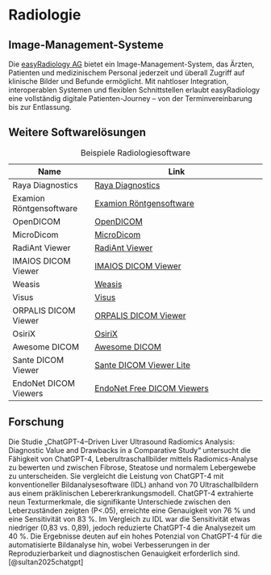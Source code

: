 # Radiologie

## Image-Management-Systeme

Die [easyRadiology AG](https://easyradiology.de/) bietet ein Image-Management-System, das Ärzten, Patienten und medizinischem Personal jederzeit und überall Zugriff auf klinische Bilder und Befunde ermöglicht. Mit nahtloser Integration, interoperablen Systemen und flexiblen Schnittstellen erlaubt easyRadiology eine vollständig digitale Patienten-Journey – von der Terminvereinbarung bis zur Entlassung.

## Weitere Softwarelösungen

| Name                | Link                                       |
|---------------------|--------------------------------------------|
| Raya Diagnostics    | [Raya Diagnostics](https://www.raya-diagnostics.com/) |
| Examion Röntgensoftware | [Examion Röntgensoftware](https://www.examion.com/de/produkte/humanmedizin/mvz-praxisverbund/roentgensoftware) |
| OpenDICOM           | [OpenDICOM](https://github.com/opendicom)                                                |
| MicroDicom          | [MicroDicom](https://www.microdicom.com/)                                                |
| RadiAnt Viewer      | [RadiAnt Viewer](https://www.radiantviewer.com/)                                         |
| IMAIOS DICOM Viewer | [IMAIOS DICOM Viewer](https://www.imaios.com/de/imaios-dicom-viewer)                     |
| Weasis              | [Weasis](https://weasis.org/en/index.html)                                               |
| Visus               | [Visus](https://www.visus.com/index.html)                                                |
| ORPALIS DICOM Viewer| [ORPALIS DICOM Viewer](https://www.orpalis.com/labs/dicom-viewer/)                       |
| OsiriX              | [OsiriX](https://www.osirix-viewer.com/)                                                 |
| Awesome DICOM       | [Awesome DICOM](https://github.com/open-dicom/awesome-dicom)                              |
| Sante DICOM Viewer  | [Sante DICOM Viewer Lite](https://santesoft.com/win/sante-dicom-viewer-lite/sante-dicom-viewer-lite.html) |
| EndoNet DICOM Viewers| [EndoNet Free DICOM Viewers](https://endonet.com/knowledge-base/free-dicom-viewers/)     |

: Beispiele Radiologiesoftware

## Forschung

Die Studie „ChatGPT-4–Driven Liver Ultrasound Radiomics Analysis: Diagnostic Value and Drawbacks in a Comparative Study“ untersucht die Fähigkeit von ChatGPT-4, Leberultraschallbilder mittels Radiomics-Analyse zu bewerten und zwischen Fibrose, Steatose und normalem Lebergewebe zu unterscheiden. Sie vergleicht die Leistung von ChatGPT-4 mit konventioneller Bildanalysesoftware (IDL) anhand von 70 Ultraschallbildern aus einem präklinischen Lebererkrankungsmodell. ChatGPT-4 extrahierte neun Texturmerkmale, die signifikante Unterschiede zwischen den Leberzuständen zeigten (P<.05), erreichte eine Genauigkeit von 76 % und eine Sensitivität von 83 %. Im Vergleich zu IDL war die Sensitivität etwas niedriger (0,83 vs. 0,89), jedoch reduzierte ChatGPT-4 die Analysezeit um 40 %. Die Ergebnisse deuten auf ein hohes Potenzial von ChatGPT-4 für die automatisierte Bildanalyse hin, wobei Verbesserungen in der Reproduzierbarkeit und diagnostischen Genauigkeit erforderlich sind. [@sultan2025chatgpt]
